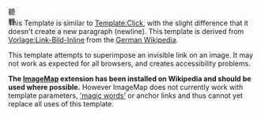<includeonly><span style="position:relative; overflow:hidden; width:{{{width}}}; height:{{{height}}}; z-index:2;">[[File:{{{image}}}|{{{width}}}]]<span style="position:absolute; top:0; left:0; padding-top:3px; z-index:3;">[[{{{link}}}|<span style="float:left; width:{{{width}}}; height:{{{height}}}; font-size:{{{height}}}; line-height:{{{height}}}; word-spacing:{{{width}}}; cursor:pointer;">聽 聽</span>]]</span></span></includeonly><noinclude>

This Template is similar to [[Template:Click]], with the slight difference that it doesn't create a new paragraph (newline). This template is derived from [[:de:Vorlage:Link-Bild-Inline|Vorlage:Link-Bild-Inline]] from the [[:de:|German Wikipedia]].

This template attempts to superimpose an invisible link on an image. It may not work as expected for all browsers, and creates accessibility problems.

'''The [[mw:Extension:ImageMap|ImageMap]] extension has been installed on Wikipedia and should be used where possible.''' However ImageMap does not currently work with template parameters, [[Help:Magic words|'magic words']] or anchor links and thus cannot yet replace all uses of this template.
</noinclude>